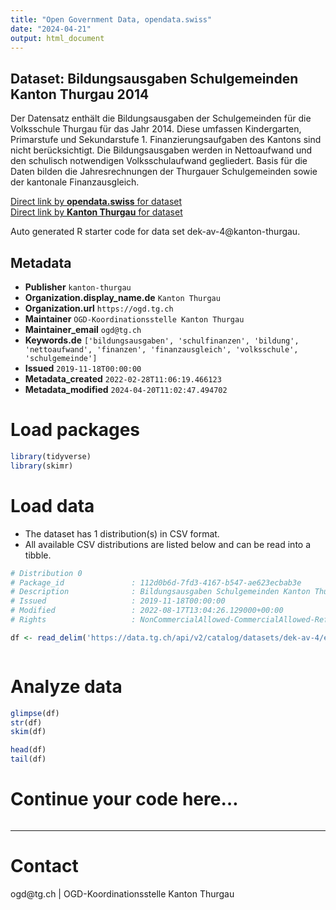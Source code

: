 ```yaml
---
title: "Open Government Data, opendata.swiss"
date: "2024-04-21"
output: html_document
---
```


## Dataset: Bildungsausgaben Schulgemeinden Kanton Thurgau 2014

Der Datensatz enthält die Bildungsausgaben der Schulgemeinden für die Volksschule Thurgau für das Jahr 2014. Diese umfassen Kindergarten, Primarstufe und Sekundarstufe 1. Finanzierungsaufgaben des Kantons sind nicht berücksichtigt. Die Bildungsausgaben werden in Nettoaufwand und den schulisch notwendigen Volksschulaufwand gegliedert. Basis für die Daten bilden die Jahresrechnungen der Thurgauer Schulgemeinden sowie der kantonale Finanzausgleich. 

[Direct link by **opendata.swiss** for dataset](https://opendata.swiss/de/dataset/bildungsausgaben-schulgemeinden-kanton-thurgau-2014)<br>
[Direct link by **Kanton Thurgau** for dataset](https://data.tg.ch/explore/dataset/dek-av-4/)

Auto generated R starter code for data set dek-av-4@kanton-thurgau.

## Metadata

- **Publisher** `kanton-thurgau`
- **Organization.display_name.de** `Kanton Thurgau`
- **Organization.url** `https://ogd.tg.ch`
- **Maintainer** `OGD-Koordinationsstelle Kanton Thurgau`
- **Maintainer_email** `ogd@tg.ch`
- **Keywords.de** `['bildungsausgaben', 'schulfinanzen', 'bildung', 'nettoaufwand', 'finanzen', 'finanzausgleich', 'volksschule', 'schulgemeinde']`
- **Issued** `2019-11-18T00:00:00`
- **Metadata_created** `2022-02-28T11:06:19.466123`
- **Metadata_modified** `2024-04-20T11:02:47.494702`


# Load packages

```r

library(tidyverse)
library(skimr)

```

# Load data

-   The dataset has 1 distribution(s) in CSV format.
-   All available CSV distributions are listed below and can be read into a tibble.

```r

# Distribution 0
# Package_id               : 112d0b6d-7fd3-4167-b547-ae623ecbab3e
# Description              : Bildungsausgaben Schulgemeinden Kanton Thurgau 2014 (csv)
# Issued                   : 2019-11-18T00:00:00
# Modified                 : 2022-08-17T13:04:26.129000+00:00
# Rights                   : NonCommercialAllowed-CommercialAllowed-ReferenceRequired

df <- read_delim('https://data.tg.ch/api/v2/catalog/datasets/dek-av-4/exports/csv')



```

# Analyze data

```r

glimpse(df)
str(df)
skim(df)

head(df)
tail(df)

```

# Continue your code here...

```r

```

------------------------------------------------------------------------

# Contact

ogd@tg.ch | OGD-Koordinationsstelle Kanton Thurgau
